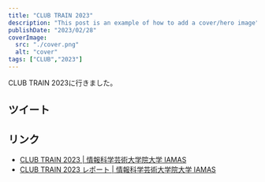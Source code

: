 ```yaml
---
title: "CLUB TRAIN 2023"
description: "This post is an example of how to add a cover/hero image"
publishDate: "2023/02/28"
coverImage:
  src: "./cover.png"
  alt: "cover"
tags: ["CLUB","2023"]
---
```



CLUB TRAIN 2023に行きました。

## ツイート

<Twitter url="https://x.com/dokudamichang/status/1614238134233075714" />

<Twitter url="https://x.com/dokudamichang/status/1613169280123809792" />

## リンク

- [CLUB TRAIN 2023 | 情報科学芸術大学院大学 IAMAS](https://www.iamas.ac.jp/activity/club-train-2023/)
- [CLUB TRAIN 2023 レポート | 情報科学芸術大学院大学 IAMAS](https://www.iamas.ac.jp/report/clubtrain2023/)
